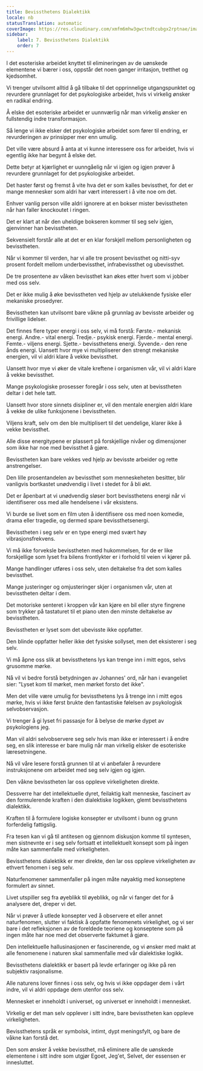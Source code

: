 ```yaml
---
title: Bevissthetens Dialektikk
locale: nb
statusTranslation: automatic
coverImage: https://res.cloudinary.com/xmfm6mhw3gwctndtcubgx2rptnae/image/upload/v1741354419/small_cover_la_gran_rebelion_28716e29d2.webp
sidebar:
    label: 7. Bevissthetens Dialektikk
    order: 7
---
```

I det esoteriske arbeidet knyttet til elimineringen av de uønskede elementene vi bærer i oss, oppstår det noen ganger irritasjon, tretthet og kjedsomhet.

Vi trenger utvilsomt alltid å gå tilbake til det opprinnelige utgangspunktet og revurdere grunnlaget for det psykologiske arbeidet, hvis vi virkelig ønsker en radikal endring.

Å elske det esoteriske arbeidet er uunnværlig når man virkelig ønsker en fullstendig indre transformasjon.

Så lenge vi ikke elsker det psykologiske arbeidet som fører til endring, er revurderingen av prinsipper mer enn umulig.

Det ville være absurd å anta at vi kunne interessere oss for arbeidet, hvis vi egentlig ikke har begynt å elske det.

Dette betyr at kjærlighet er uunngåelig når vi igjen og igjen prøver å revurdere grunnlaget for det psykologiske arbeidet.

Det haster først og fremst å vite hva det er som kalles bevissthet, for det er mange mennesker som aldri har vært interessert i å vite noe om det.

Enhver vanlig person ville aldri ignorere at en bokser mister bevisstheten når han faller knockoutet i ringen.

Det er klart at når den uheldige bokseren kommer til seg selv igjen, gjenvinner han bevisstheten.

Sekvensielt forstår alle at det er en klar forskjell mellom personligheten og bevisstheten.

Når vi kommer til verden, har vi alle tre prosent bevissthet og nitti-syv prosent fordelt mellom underbevissthet, infrabevissthet og ubevissthet.

De tre prosentene av våken bevissthet kan økes etter hvert som vi jobber med oss selv.

Det er ikke mulig å øke bevisstheten ved hjelp av utelukkende fysiske eller mekaniske prosedyrer.

Bevisstheten kan utvilsomt bare våkne på grunnlag av bevisste arbeider og frivillige lidelser.

Det finnes flere typer energi i oss selv, vi må forstå: Første.- mekanisk energi. Andre.- vital energi. Tredje.- psykisk energi. Fjerde.- mental energi. Femte.- viljens energi. Sjette.- bevissthetens energi. Syvende.- den rene ånds energi. Uansett hvor mye vi multipliserer den strengt mekaniske energien, vil vi aldri klare å vekke bevissthet.

Uansett hvor mye vi øker de vitale kreftene i organismen vår, vil vi aldri klare å vekke bevissthet.

Mange psykologiske prosesser foregår i oss selv, uten at bevisstheten deltar i det hele tatt.

Uansett hvor store sinnets disipliner er, vil den mentale energien aldri klare å vekke de ulike funksjonene i bevisstheten.

Viljens kraft, selv om den ble multiplisert til det uendelige, klarer ikke å vekke bevissthet.

Alle disse energitypene er plassert på forskjellige nivåer og dimensjoner som ikke har noe med bevissthet å gjøre.

Bevisstheten kan bare vekkes ved hjelp av bevisste arbeider og rette anstrengelser.

Den lille prosentandelen av bevissthet som menneskeheten besitter, blir vanligvis bortkastet unødvendig i livet i stedet for å bli økt.

Det er åpenbart at vi unødvendig sløser bort bevissthetens energi når vi identifiserer oss med alle hendelsene i vår eksistens.

Vi burde se livet som en film uten å identifisere oss med noen komedie, drama eller tragedie, og dermed spare bevissthetsenergi.

Bevisstheten i seg selv er en type energi med svært høy vibrasjonsfrekvens.

Vi må ikke forveksle bevisstheten med hukommelsen, for de er like forskjellige som lyset fra bilens frontlykter er i forhold til veien vi kjører på.

Mange handlinger utføres i oss selv, uten deltakelse fra det som kalles bevissthet.

Mange justeringer og omjusteringer skjer i organismen vår, uten at bevisstheten deltar i dem.

Det motoriske senteret i kroppen vår kan kjøre en bil eller styre fingrene som trykker på tastaturet til et piano uten den minste deltakelse av bevisstheten.

Bevisstheten er lyset som det ubevisste ikke oppfatter.

Den blinde oppfatter heller ikke det fysiske sollyset, men det eksisterer i seg selv.

Vi må åpne oss slik at bevissthetens lys kan trenge inn i mitt egos, selvs grusomme mørke.

Nå vil vi bedre forstå betydningen av Johannes' ord, når han i evangeliet sier: "Lyset kom til mørket, men mørket forsto det ikke".

Men det ville være umulig for bevissthetens lys å trenge inn i mitt egos mørke, hvis vi ikke først brukte den fantastiske følelsen av psykologisk selvobservasjon.

Vi trenger å gi lyset fri passasje for å belyse de mørke dypet av psykologiens jeg.

Man vil aldri selvobservere seg selv hvis man ikke er interessert i å endre seg, en slik interesse er bare mulig når man virkelig elsker de esoteriske læresetningene.

Nå vil våre lesere forstå grunnen til at vi anbefaler å revurdere instruksjonene om arbeidet med seg selv igjen og igjen.

Den våkne bevisstheten lar oss oppleve virkeligheten direkte.

Dessverre har det intellektuelle dyret, feilaktig kalt menneske, fascinert av den formulerende kraften i den dialektiske logikken, glemt bevissthetens dialektikk.

Kraften til å formulere logiske konsepter er utvilsomt i bunn og grunn forferdelig fattigslig.

Fra tesen kan vi gå til antitesen og gjennom diskusjon komme til syntesen, men sistnevnte er i seg selv fortsatt et intellektuelt konsept som på ingen måte kan sammenfalle med virkeligheten.

Bevissthetens dialektikk er mer direkte, den lar oss oppleve virkeligheten av ethvert fenomen i seg selv.

Naturfenomener sammenfaller på ingen måte nøyaktig med konseptene formulert av sinnet.

Livet utspiller seg fra øyeblikk til øyeblikk, og når vi fanger det for å analysere det, dreper vi det.

Når vi prøver å utlede konsepter ved å observere et eller annet naturfenomen, slutter vi faktisk å oppfatte fenomenets virkelighet, og vi ser bare i det refleksjonen av de foreldede teoriene og konseptene som på ingen måte har noe med det observerte faktumet å gjøre.

Den intellektuelle hallusinasjonen er fascinerende, og vi ønsker med makt at alle fenomenene i naturen skal sammenfalle med vår dialektiske logikk.

Bevissthetens dialektikk er basert på levde erfaringer og ikke på ren subjektiv rasjonalisme.

Alle naturens lover finnes i oss selv, og hvis vi ikke oppdager dem i vårt indre, vil vi aldri oppdage dem utenfor oss selv.

Mennesket er inneholdt i universet, og universet er inneholdt i mennesket.

Virkelig er det man selv opplever i sitt indre, bare bevisstheten kan oppleve virkeligheten.

Bevissthetens språk er symbolsk, intimt, dypt meningsfylt, og bare de våkne kan forstå det.

Den som ønsker å vekke bevissthet, må eliminere alle de uønskede elementene i sitt indre som utgjør Egoet, Jeg'et, Selvet, der essensen er innesluttet.

